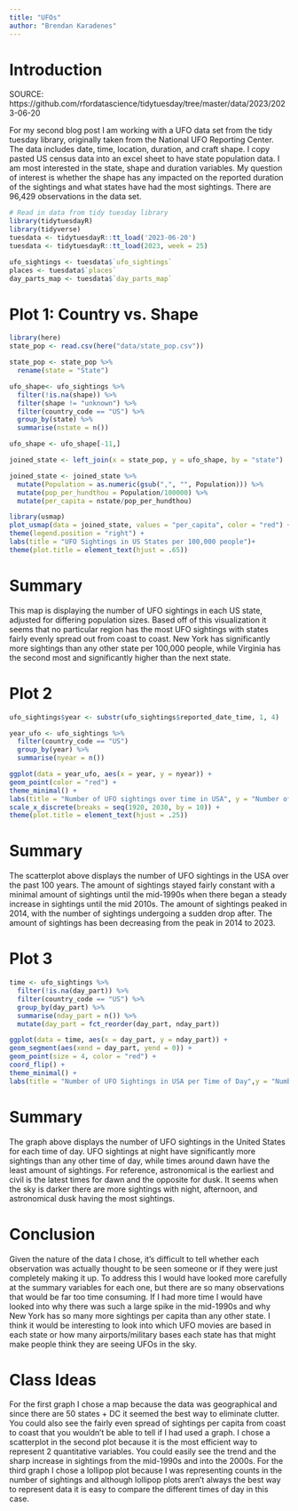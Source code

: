 ```yaml
---
title: "UFOs"
author: "Brendan Karadenes"
---
```


# Introduction

SOURCE: https://github.com/rfordatascience/tidytuesday/tree/master/data/2023/2023-06-20

For my second blog post I am working with a UFO data set from the tidy tuesday library, originally taken from the National UFO Reporting Center. The data includes date, time, location, duration, and craft shape. I copy pasted US census data into an excel sheet to have state population data. I am most interested in the state, shape and duration variables. My question of interest is whether the shape has any impacted on the reported duration of the sightings and what states have had the most sightings. There are 96,429 observations in the data set. 

```r
# Read in data from tidy tuesday library
library(tidytuesdayR)
library(tidyverse)
tuesdata <- tidytuesdayR::tt_load('2023-06-20')
tuesdata <- tidytuesdayR::tt_load(2023, week = 25)

ufo_sightings <- tuesdata$`ufo_sightings`
places <- tuesdata$`places`
day_parts_map <- tuesdata$`day_parts_map`
```

# Plot 1: Country vs. Shape

```r
library(here)
state_pop <- read.csv(here("data/state_pop.csv"))
```

```r
state_pop <- state_pop %>%
  rename(state = "State")
```


```r
ufo_shape<- ufo_sightings %>%
  filter(!is.na(shape)) %>%
  filter(shape != "unknown") %>%
  filter(country_code == "US") %>%
  group_by(state) %>%
  summarise(nstate = n())
```

```r
ufo_shape <- ufo_shape[-11,]
```

```r
joined_state <- left_join(x = state_pop, y = ufo_shape, by = "state")
```

```r
joined_state <- joined_state %>%
  mutate(Population = as.numeric(gsub(",", "", Population))) %>%
  mutate(pop_per_hundthou = Population/100000) %>%
  mutate(per_capita = nstate/pop_per_hundthou)
```


```r
library(usmap)
plot_usmap(data = joined_state, values = "per_capita", color = "red") + scale_fill_continuous(name = "Number of UFO Sightings \n per 100,000 people", label = scales::comma, low = "white", high = "blue") +
theme(legend.position = "right") +
labs(title = "UFO Sightings in US States per 100,000 people")+
theme(plot.title = element_text(hjust = .65))
```

# Summary

This map is displaying the number of UFO sightings in each US state, adjusted for differing population sizes. Based off of this visualization it seems that no particular region has the most UFO sightings with states fairly evenly spread out from coast to coast. New York has significantly more sightings than any other state per 100,000 people, while Virginia has the second most and significantly higher than the next state. 

# Plot 2

```r
ufo_sightings$year <- substr(ufo_sightings$reported_date_time, 1, 4)
```

```r
year_ufo <- ufo_sightings %>%
  filter(country_code == "US")
  group_by(year) %>%
  summarise(nyear = n()) 
```

```r
ggplot(data = year_ufo, aes(x = year, y = nyear)) +
geom_point(color = "red") +
theme_minimal() + 
labs(title = "Number of UFO sightings over time in USA", y = "Number of Sightings") +
scale_x_discrete(breaks = seq(1920, 2030, by = 10)) +
theme(plot.title = element_text(hjust = .25))
```

# Summary

The scatterplot above displays the number of UFO sightings in the USA over the past 100 years. The amount of sightings stayed fairly constant with a minimal amount of sightings until the mid-1990s when there began a steady increase in sightings until the mid 2010s. The amount of sightings peaked in 2014, with the number of sightings undergoing a sudden drop after. The amount of sightings has been decreasing from the peak in 2014 to 2023.

# Plot 3

```r
time <- ufo_sightings %>%
  filter(!is.na(day_part)) %>%
  filter(country_code == "US") %>%
  group_by(day_part) %>%
  summarise(nday_part = n()) %>%
  mutate(day_part = fct_reorder(day_part, nday_part))
```

```r
ggplot(data = time, aes(x = day_part, y = nday_part)) +
geom_segment(aes(xend = day_part, yend = 0)) +
geom_point(size = 4, color = "red") +
coord_flip() +
theme_minimal() +
labs(title = "Number of UFO Sightings in USA per Time of Day",y = "Number of Sightings", x = "Time of Day")
```

# Summary

The graph above displays the number of UFO sightings in the United States for each time of day. UFO sightings at night have significantly more sightings than any other time of day, while times around dawn have the least amount of sightings. For reference, astronomical is the earliest and civil is the latest times for dawn and the opposite for dusk. It seems when the sky is darker there are more sightings with night, afternoon, and astronomical dusk having the most sightings.

# Conclusion

Given the nature of the data I chose, it's difficult to tell whether each observation was actually thought to be seen someone or if they were just completely making it up. To address this I would have looked more carefully at the summary variables for each one, but there are so many observations that would be far too time consuming. If I had more time I would have looked into why there was such a large spike in the mid-1990s and why New York has so many more sightings per capita than any other state. I think it would be interesting to look into which UFO movies are based in each state or how many airports/military bases each state has that might make people think they are seeing UFOs in the sky.

# Class Ideas

For the first graph I chose a map because the data was geographical and since there are 50 states + DC it seemed the best way to eliminate clutter. You could also see the fairly even spread of sightings per capita from coast to coast that you wouldn't be able to tell if I had used a graph. I chose a scatterplot in the second plot because it is the most efficient way to represent 2 quantitative variables. You could easily see the trend and the sharp increase in sightings from the mid-1990s and into the 2000s. For the third graph I chose a lollipop plot because I was representing counts in the number of sightings and although lollipop plots aren't always the best way to represent data it is easy to compare the different times of day in this case.

